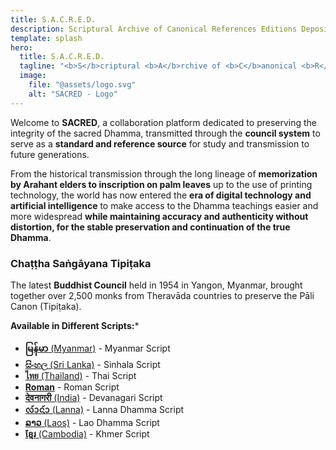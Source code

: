 ```yaml
---
title: S.A.C.R.E.D.
description: Scriptural Archive of Canonical References Editions Depository
template: splash
hero:
  title: S.A.C.R.E.D.
  tagline: "<b>S</b>criptural <b>A</b>rchive of <b>C</b>anonical <b>R</b>eferences <b>E</b>ditions <b>D</b>epository<br><span style=\"font-size:larger;\">A collaborative effort by Buddhists worldwide to preserve and transmit the Tipiṭaka</span>"
  image:
    file: "@assets/logo.svg"
    alt: "SACRED - Logo"
---
```


Welcome to **SACRED**, a collaboration platform dedicated to preserving the integrity of the sacred Dhamma, transmitted through the **council system** to serve as a **standard and reference source** for study and transmission to future generations.

From the historical transmission through the long lineage of **memorization by Arahant elders to inscription on palm leaves** up to the use of printing technology, the world has now entered the **era of digital technology and artificial intelligence** to make access to the Dhamma teachings easier and more widespread **while maintaining accuracy and authenticity without distortion, for the stable preservation and continuation of the true Dhamma**.

### Chaṭṭha Saṅgāyana Tipiṭaka
The latest **Buddhist Council** held in 1954 in Yangon, Myanmar, brought together over 2,500 monks from Theravāda countries to preserve the Pāli Canon (Tipiṭaka).

**Available in Different Scripts:***

- [**မြန်မာ** (Myanmar)](/mymr/tipitaka/vi/para/) - Myanmar Script
- [**සිංහල** (Sri Lanka)](/sinh/tipitaka/vi/para/) - Sinhala Script  
- [**ไทย** (Thailand)](/thai/tipitaka/vi/para/) - Thai Script
- [**Roman**](/romn/tipitaka/vi/para/) - Roman Script
- [**देवनागरी** (India)](/deva/tipitaka/vi/para/) - Devanagari Script
- [**ᩃ᩶ᩣᨶ᩶ᩣ** (Lanna)](/lana/tipitaka/vi/para/) - Lanna Dhamma Script
- [**ລາວ** (Laos)](/laoo/tipitaka/vi/para/) - Lao Dhamma Script
- [**ខ្មែរ** (Cambodia)](/khmr/tipitaka/vi/para/) - Khmer Script


